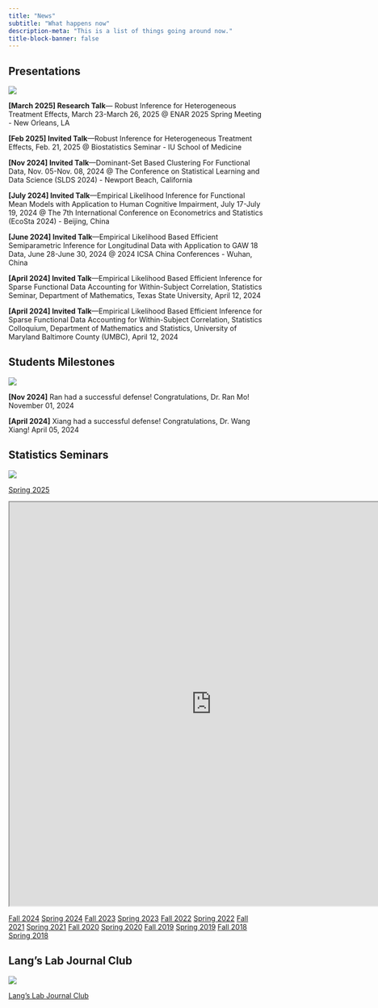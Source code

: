 ```yaml
---
title: "News"
subtitle: "What happens now"
description-meta: "This is a list of things going around now."
title-block-banner: false
---
```




## Presentations

::: {.grid}

::: {.g-col-12 .g-col-md-2}
![](/files/images/presentation.WEBP)

:::

::: {.g-col-12 .g-col-md-10}

**[March 2025] Research Talk**--- Robust Inference for Heterogeneous Treatment Effects, March 23-March 26, 2025 @ ENAR 2025 Spring Meeting - New Orleans, LA

**[Feb 2025] Invited Talk**---Robust Inference for Heterogeneous Treatment Effects, Feb. 21, 2025 @ Biostatistics Seminar - IU School of Medicine

**[Nov 2024] Invited Talk**---Dominant-Set Based Clustering For Functional Data, Nov. 05-Nov. 08, 2024 @ The Conference on Statistical Learning and Data Science (SLDS 2024) - Newport Beach, California

**[July 2024] Invited Talk**---Empirical Likelihood Inference for Functional Mean Models with Application to Human Cognitive Impairment, July 17-July 19, 2024 @ The 7th International Conference on Econometrics and Statistics (EcoSta 2024) - Beijing, China

**[June 2024] Invited Talk**---Empirical Likelihood Based Efficient Semiparametric Inference for Longitudinal Data with Application to GAW 18 Data, June 28-June 30, 2024 @ 2024 ICSA China Conferences - Wuhan, China

**[April 2024] Invited Talk**---Empirical Likelihood Based Efficient Inference for Sparse Functional Data Accounting for Within-Subject Correlation, Statistics Seminar, Department of Mathematics, Texas State University, April 12, 2024

**[April 2024] Invited Talk**---Empirical Likelihood Based Efficient Inference for Sparse Functional Data Accounting for Within-Subject Correlation, Statistics Colloquium, Department of Mathematics and Statistics, University of Maryland Baltimore County (UMBC), April 12, 2024

:::

:::

## Students Milestones

::: {.grid}

::: {.g-col-12 .g-col-md-2}
![](/files/images/student.WEBP)

:::

::: {.g-col-12 .g-col-md-10}

**[Nov 2024]** Ran had a successful defense! Congratulations, Dr. Ran Mo! November 01, 2024

**[April 2024]** Xiang had a successful defense! Congratulations, Dr. Wang Xiang! April 05, 2024

:::

:::

## Statistics Seminars

::: {.grid}

::: {.g-col-12 .g-col-md-2}
![](/files/images/seminar.WEBP)

:::

::: {.g-col-12 .g-col-md-10}

[Spring 2025](/seminar2025spring.qmd)

<iframe width="800" height="800" src="https://math.indianapolis.iu.edu/~hlwang/statseminar2025spring.html" title="Statistics Seminar Spring 2025"></iframe>


[Fall 2024](https://math.indianapolis.iu.edu/~hlwang/statseminar2024fall.html)
[Spring 2024](https://math.indianapolis.iu.edu/~hlwang/statseminar2024spring.html)
[Fall 2023](https://math.indianapolis.iu.edu/~hlwang/statseminar2023fall.html)
[Spring 2023](https://math.indianapolis.iu.edu/~hlwang/statseminar2023spring.html)
[Fall 2022](https://math.indianapolis.iu.edu/~hlwang/statseminar2022fall.html)
[Spring 2022](https://math.indianapolis.iu.edu/~hlwang/statseminar2022spring.html)
[Fall 2021](https://math.indianapolis.iu.edu/~hlwang/statseminar2021fall.html)
[Spring 2021](https://math.indianapolis.iu.edu/~hlwang/statseminar2021spring.html)
[Fall 2020](https://math.indianapolis.iu.edu/~hlwang/statseminar2020fall.html)
[Spring 2020](https://math.indianapolis.iu.edu/~hlwang/statseminar2020spring.html)
[Fall 2019](https://math.indianapolis.iu.edu/~hlwang/statseminar2019fall.html)
[Spring 2019](https://math.indianapolis.iu.edu/~hlwang/statseminar2019spring.html)
[Fall 2018](https://math.indianapolis.iu.edu/~hlwang/statseminar2018fall.html)
[Spring 2018](https://math.indianapolis.iu.edu/~hlwang/statseminar2018spring.html)


:::

:::


## Lang's Lab Journal Club

<!-- ::: {.grid} -->

<!-- ::: {.g-col-12 .g-col-md-2} -->
<!-- [![](/files/images/hex-EnergySystemsAnalysis.png)](https://drganghe.github.io/est603-energy-systems-analysis-2022-fall/) -->

<!-- ::: -->

<!-- ::: {.g-col-12 .g-col-md-10} -->

::: {.grid}

::: {.g-col-12 .g-col-md-2}
![](/files/images/journal.WEBP)

:::

::: {.g-col-12 .g-col-md-10}

[Lang's Lab Journal Club](/langclub.qmd)
:::

:::


